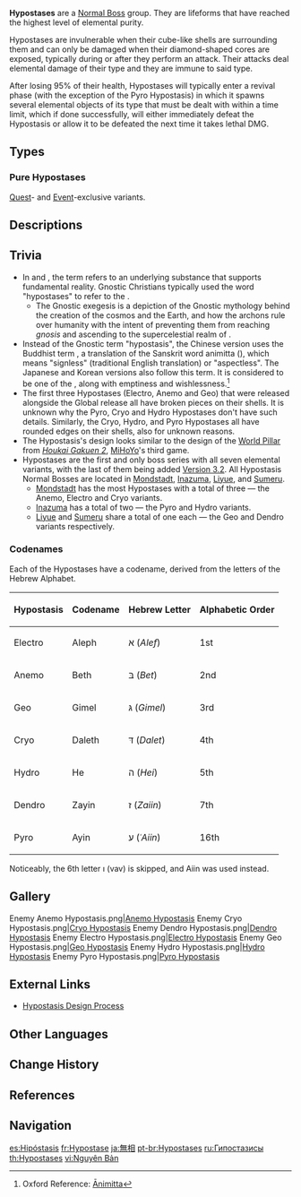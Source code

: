 {{CustomTabs
|tab1 = Overview
|tab2 = Design
}}
{{Terminology Infobox
|image        = <gallery>
Enemy Anemo Hypostasis Icon.png|Anemo
Enemy Cryo Hypostasis Icon.png|Cryo
Enemy Dendro Hypostasis Icon.png|Dendro
Enemy Electro Hypostasis Icon.png|Electro
Enemy Geo Hypostasis Icon.png|Geo
Enemy Hydro Hypostasis Icon.png|Hydro
Enemy Pyro Hypostasis Icon.png|Pyro
</gallery>
|type         = Enemy Groups
|type2        = Elemental Lifeforms
}}
'''Hypostases''' are a [[Normal Boss]] group. They are lifeforms that have reached the highest level of elemental purity.

Hypostases are invulnerable when their cube-like shells are surrounding them and can only be damaged when their diamond-shaped cores are exposed, typically during or after they perform an attack. Their attacks deal elemental damage of their type and they are immune to said type.

After losing 95% of their health, Hypostases will typically enter a revival phase (with the exception of the Pyro Hypostasis) in which it spawns several elemental objects of its type that must be dealt with within a time limit, which if done successfully, will either immediately defeat the Hypostasis or allow it to be defeated the next time it takes lethal DMG.

==Types==
{{Enemies by Category List|Hypostases}}

===Pure Hypostases===
[[Quest]]- and [[Event]]-exclusive variants.
{{Enemies by Category List|Pure Hypostases}}

==Descriptions==
{{Description|Elemental hypostases are life forms which have completely abandoned their former appearance and biological structure, making them able to reach the highest level of elemental purity. They are ultra-compact structures with a high mass, and are the highest forms of elemental structures, usually formed either at a location bursting with elemental energy or at a clogged ley line.}}
{{Description|Elemental hypostases have developed defensive mechanisms based on their elemental attributes. Concentrated elemental energy forms a solid shell around the core of the hypostasis, leaving only the core reactive to the elemental stimuli. Research into hypostases is mainly led by scholars of Sumeru Akademiya, but due to the level of danger that they pose, little of substance is known about hypostases beyond their scientific name and code name.}}

==Trivia==
* In {{w|Neoplatonism}} and {{w|Gnosticism}}, the term ''{{w|Hypostasis (philosophy)|hypostasis}}'' refers to an underlying substance that supports fundamental reality. Gnostic Christians typically used the word "hypostases" to refer to the {{w|Trinity|Holy Trinity}}.
** The Gnostic exegesis ''{{w|Hypostasis of the Archons}}'' is a depiction of the Gnostic mythology behind the creation of the cosmos and the Earth, and how the archons rule over humanity with the intent of preventing them from reaching ''gnosis'' and ascending to the supercelestial realm of {{w|Ogdoad (Gnosticism)|Ogdoad}}.
* Instead of the Gnostic term "hypostasis", the Chinese version uses the Buddhist term {{zh|无相|rm=Wúxiàng}}, a translation of the Sanskrit word animitta ({{Lang|mini=1|sa=अनिमित्त}}), which means "signless" (traditional English translation) or "aspectless". The Japanese and Korean versions also follow this term. It is considered to be one of the {{w|Shanmen|Three Gates of Liberation}}, along with emptiness and wishlessness.<ref>Oxford Reference: [https://www.oxfordreference.com/view/10.1093/oi/authority.20110803095414134 Ānimitta]</ref>
* The first three Hypostases (Electro, Anemo and Geo) that were released alongside the Global release all have broken pieces on their shells. It is unknown why the Pyro, Cryo and Hydro Hypostases don't have such details. Similarly, the Cryo, Hydro, and Pyro Hypostases all have rounded edges on their shells, also for unknown reasons.
* The Hypostasis's design looks similar to the design of the [[w:c:houkai2nd:World Pillar - Houkai|World Pillar]] from ''[[w:c:houkai2nd:Houkai Gakuen 2|Houkai Gakuen 2]]'', [[MiHoYo]]'s third game.
* Hypostases are the first and only boss series with all seven elemental variants, with the last of them being added [[Version 3.2]]. All Hypostasis Normal Bosses are located in [[Mondstadt]], [[Inazuma]], [[Liyue]], and [[Sumeru]].
** [[Mondstadt]] has the most Hypostases with a total of three &mdash; the Anemo, Electro and Cryo variants.
** [[Inazuma]] has a total of two &mdash; the Pyro and Hydro variants.
** [[Liyue]] and [[Sumeru]] share a total of one each &mdash; the Geo and Dendro variants respectively.

===Codenames===
Each of the Hypostases have a codename, derived from the letters of the Hebrew Alphabet.
{| class="wikitable"
! Hypo&shy;stasis !! Code&shy;name !! Hebrew Letter !! Alpha&shy;betic Order
|-
| Electro || Aleph || א (''Alef'') || 1st
|-
| Anemo || Beth || בּ (''Bet'') ||  2nd
|-
| Geo || Gimel || גּ (''Gimel'') || 3rd
|-
| Cryo || Daleth || דּ (''Dalet'') || 4th
|-
| Hydro || He || ה (''Hei'') || 5th
|-
| Dendro || Zayin || ז (''Zaiin'') || 7th
|-
| Pyro || Ayin || ע (''ʿAiin'') || 16th
|}
Noticeably, the 6th letter ו (vav) is skipped, and Aiin was used instead.

==Gallery==
<gallery>
Enemy Anemo Hypostasis.png|[[Anemo Hypostasis]]
Enemy Cryo Hypostasis.png|[[Cryo Hypostasis]]
Enemy Dendro Hypostasis.png|[[Dendro Hypostasis]]
Enemy Electro Hypostasis.png|[[Electro Hypostasis]]
Enemy Geo Hypostasis.png|[[Geo Hypostasis]]
Enemy Hydro Hypostasis.png|[[Hydro Hypostasis]]
Enemy Pyro Hypostasis.png|[[Pyro Hypostasis]]
</gallery>

==External Links==
* [https://genshin.hoyoverse.com/en/news/detail/2981 Hypostasis Design Process]

==Other Languages==
{{Other Languages
|en      = Hypostasis
|zhs     = 无相
|zhs_rm  = Wúxiàng<ref name="CNreading">{{Ref/VO|Sucrose|元素爆发|zh|note=Third Voice-Over}}</ref>
|zht     = 無相
|zht_rm  = Wúxiàng<ref name="CNreading" />
|zh_tl   = Signless
|ja      = 無相
|ja_rm   = Musou<ref>{{Ref/VO|Sucrose|元素爆発|ja|note=Third Voice-Over}}</ref>
|ja_tl   = Signless
|ko      = {{tt|무상|無相}}
|ko_tl   = Signless
|es      = Hipostasis
|es_tl   = Hypostasis
|fr      = Hypostase
|fr_tl   = Hypostasis
|ru      = Гипостазис
|ru_tl   = Hypostasis
|th      = Hypostasis
|vi      = {{tt|Nguyên Bản|原本}}
|vi_tl   = The Original
|de      = Hypostase
|de_tl   = Hypostasis
|id      = Hypostasis
|pt      = Hypostasis
|tr      = Hipostaz
|tr_tl   = Hypostasis
|it      = Ipostasi
|it_tl   = 
}}

==Change History==
{{Change History|1.0}}

==References==
{{Reflist}}

==Navigation==
{{Enemy Navbox|type=bosses}}

[[es:Hipóstasis]]
[[fr:Hypostase]]
[[ja:無相]]
[[pt-br:Hypostases]]
[[ru:Гипостазисы]]
[[th:Hypostases]]
[[vi:Nguyên Bản]]
